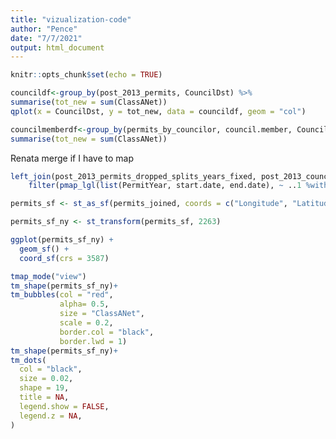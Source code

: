 ```yaml
---
title: "vizualization-code"
author: "Pence"
date: "7/7/2021"
output: html_document
---
```


```r
knitr::opts_chunk$set(echo = TRUE)
```

```r
councildf<-group_by(post_2013_permits, CouncilDst) %>%
summarise(tot_new = sum(ClassANet))
qplot(x = CouncilDst, y = tot_new, data = councildf, geom = "col")
```

```r
councilmemberdf<-group_by(permits_by_councilor, council.member, CouncilDst) %>%
summarise(tot_new = sum(ClassANet))
```

Renata merge if I have to map
```r
left_join(post_2013_permits_dropped_splits_years_fixed, post_2013_councilmembers, by = c("CouncilDst" = "district")) %>% 
    filter(pmap_lgl(list(PermitYear, start.date, end.date), ~ ..1 %within% interval(..2, ..3)))
```

```r
permits_sf <- st_as_sf(permits_joined, coords = c("Longitude", "Latitude"), crs = 4326)

permits_sf_ny <- st_transform(permits_sf, 2263)

ggplot(permits_sf_ny) +
  geom_sf() +
  coord_sf(crs = 3587)

tmap_mode("view")
tm_shape(permits_sf_ny)+
tm_bubbles(col = "red",
           alpha= 0.5,
           size = "ClassANet",
           scale = 0.2,
           border.col = "black",
           border.lwd = 1)
tm_shape(permits_sf_ny)+
tm_dots(
  col = "black",
  size = 0.02,
  shape = 19,
  title = NA,
  legend.show = FALSE,
  legend.z = NA,
)
```
  